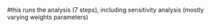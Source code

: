 #this runs the analysis (7 steps), including sensitivity analysis (mostly varying weights parameters)
